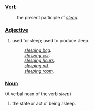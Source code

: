 ===[[Verb]]===
:the present participle of ''[[sleep]]''.

===[[Adjective]]===
#used for sleep; used to produce sleep.
#:''[[sleeping bag]].''
#:''[[sleeping car]].''
#:''[[sleeping hours]].''
#:''[[sleeping pill]].''
#:''[[sleeping room]].''

===[[Noun]]===
(A verbal noun of the verb ''sleep'')
#the state or act of being asleep.